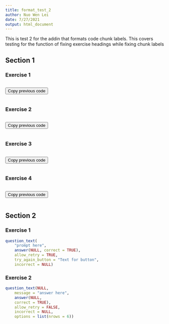```yaml
---
title: format_test_2
author: Nuo Wen Lei
date: 7/27/2021
output: html_document
---
```


This is test 2 for the addin that formats code chunk labels. This covers testing for the function of fixing exercise headings while fixing chunk labels

## Section 1

### Exercise 1

```r

```

<button onclick = "transfer_code(this)">Copy previous code</button>

```r

```

### 

### Exercise 2

```r

```

<button onclick = "transfer_code(this)">Copy previous code</button>

```r

```

### 

### Exercise 3

```r

```

<button onclick = "transfer_code(this)">Copy previous code</button>

```r

```

### 

### Exercise 4

```r

```

<button onclick = "transfer_code(this)">Copy previous code</button>

```r

```

### 

## Section 2

### Exercise 1

```r
question_text(
	"prompt here",
	answer(NULL, correct = TRUE),
	allow_retry = TRUE,
	try_again_button = "Text for button",
	incorrect = NULL)
```

### 

### Exercise 2

```r
question_text(NULL,
	message = "answer here",
	answer(NULL,
	correct = TRUE),
	allow_retry = FALSE,
	incorrect = NULL,
	options = list(nrows = 6))
```

###
